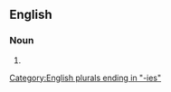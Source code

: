 ==English==

===Noun===
{{head|en|noun form}}

# {{plural of|en|snowberry}}

[[Category:English plurals ending in "-ies"]]